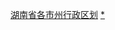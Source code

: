 {{Catnav|頁面分類|...|中国各省行政区划|湖南行政区划|湖南省乡级行政区划}}
{{Catnav|頁面分類|...|中华人民共和国各级行政区|乡级行政区|湖南省乡级行政区划}}
{{Catnav|頁面分類|...|湖南行政区划|湖南省地级行政区|湖南省各市州行政区划}}

[[Category:湖南省各市州行政区划|]]
[[Category:湖南乡级行政区划|*]]